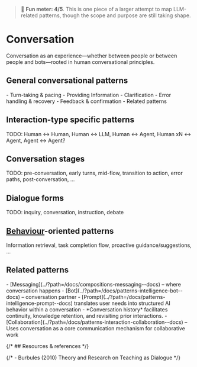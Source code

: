
<Meta title="Patterns/Content/Conversation*" />

> 🙂 **Fun meter: 4/5**. This is one piece of a larger attempt to map LLM-related patterns, though the scope and purpose are still taking shape.

# Conversation

Conversation as an experience—whether between people or between people and bots—rooted in human conversational principles.

## General conversational patterns

<div>
- Turn-taking & pacing
- Providing Information
- Clarification
- Error handling & recovery
- Feedback & confirmation
- Related patterns
</div>

## Interaction-type specific patterns

TODO: Human ↔︎ Human, Human ↔︎ LLM, Human ↔︎ Agent, Human xN ↔︎ Agent, Agent ↔︎ Agent?

## Conversation stages

TODO: pre-conversation, early turns, mid-flow, transition to action, error paths, post-conversation, ...

## Dialogue forms

TODO: inquiry, conversation, instruction, debate

## [Behaviour](../?path=/docs/foundations-behavior--docs)-oriented patterns

Information retrieval, task completion flow, proactive guidance/suggestions, ...

## Related patterns

<div>
- [Messaging](../?path=/docs/compositions-messaging--docs) – where conversation happens
- [Bot](../?path=/docs/patterns-intelligence-bot--docs) – conversation partner
- [Prompt](../?path=/docs/patterns-intelligence-prompt--docs) translates user needs into structured AI behavior within a conversation
- *Conversation history* facilitates continuity, knowledge retention, and revisiting prior interactions.
- [Collaboration](../?path=/docs/patterns-interaction-collaboration--docs) – Uses conversation as a core communication mechanism for collaborative work
</div>

{/* ## Resources & references */}

{/* - Burbules (2010) Theory and Research on Teaching as Dialogue */}
